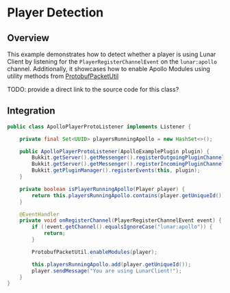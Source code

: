 # Player Detection

## Overview

This example demonstrates how to detect whether a player is using Lunar Client by listening for the `PlayerRegisterChannelEvent` on the `lunar:apollo` channel. Additionally, it showcases how to enable Apollo Modules using utility methods from [ProtobufPacketUtil](/apollo/developers/lightweight/protobuf/packet-util)

TODO: provide a direct link to the source code for this class?

## Integration

```java
public class ApolloPlayerProtoListener implements Listener {

    private final Set<UUID> playersRunningApollo = new HashSet<>();

    public ApolloPlayerProtoListener(ApolloExamplePlugin plugin) {
        Bukkit.getServer().getMessenger().registerOutgoingPluginChannel(plugin, "lunar:apollo");
        Bukkit.getServer().getMessenger().registerIncomingPluginChannel(plugin, "lunar:apollo", (s, player, bytes) -> { });
        Bukkit.getPluginManager().registerEvents(this, plugin);
    }

    private boolean isPlayerRunningApollo(Player player) {
        return this.playersRunningApollo.contains(player.getUniqueId());
    }

    @EventHandler
    private void onRegisterChannel(PlayerRegisterChannelEvent event) {
        if (!event.getChannel().equalsIgnoreCase("lunar:apollo")) {
            return;
        }

        ProtobufPacketUtil.enableModules(player);

        this.playersRunningApollo.add(player.getUniqueId());
        player.sendMessage("You are using LunarClient!");
    }
}
```
